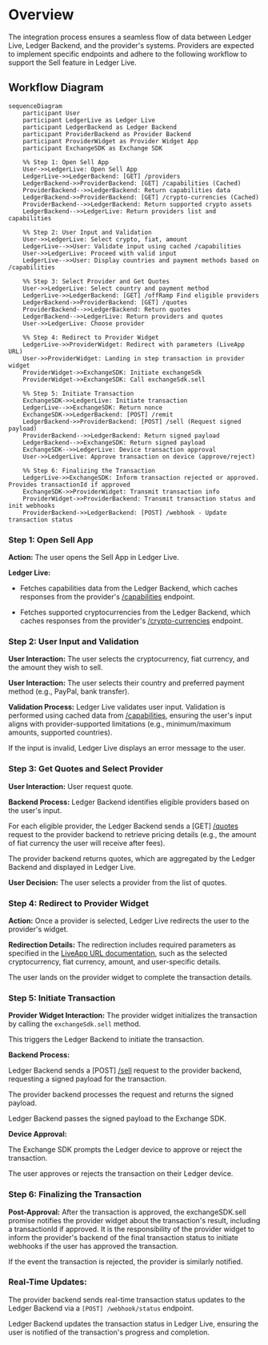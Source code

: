 
# Overview
The integration process ensures a seamless flow of data between Ledger Live, Ledger Backend, and the provider's systems. Providers are expected to implement specific endpoints and adhere to the following workflow to support the Sell feature in Ledger Live.

## Workflow Diagram

```mermaid
sequenceDiagram
    participant User
    participant LedgerLive as Ledger Live
    participant LedgerBackend as Ledger Backend
    participant ProviderBackend as Provider Backend
    participant ProviderWidget as Provider Widget App
    participant ExchangeSDK as Exchange SDK

    %% Step 1: Open Sell App
    User->>LedgerLive: Open Sell App
    LedgerLive->>LedgerBackend: [GET] /providers
    LedgerBackend->>ProviderBackend: [GET] /capabilities (Cached)
    ProviderBackend-->>LedgerBackend: Return capabilities data
    LedgerBackend->>ProviderBackend: [GET] /crypto-currencies (Cached)
    ProviderBackend-->>LedgerBackend: Return supported crypto assets
    LedgerBackend-->>LedgerLive: Return providers list and capabilities

    %% Step 2: User Input and Validation
    User->>LedgerLive: Select crypto, fiat, amount
    LedgerLive-->>User: Validate input using cached /capabilities
    User->>LedgerLive: Proceed with valid input
    LedgerLive-->>User: Display countries and payment methods based on /capabilities

    %% Step 3: Select Provider and Get Quotes
    User->>LedgerLive: Select country and payment method
    LedgerLive->>LedgerBackend: [GET] /offRamp Find eligible providers
    LedgerBackend->>ProviderBackend: [GET] /quotes
    ProviderBackend-->>LedgerBackend: Return quotes
    LedgerBackend-->>LedgerLive: Return providers and quotes
    User->>LedgerLive: Choose provider

    %% Step 4: Redirect to Provider Widget
    LedgerLive->>ProviderWidget: Redirect with parameters (LiveApp URL)
    User->>ProviderWidget: Landing in step transaction in provider widget
    ProviderWidget->>ExchangeSDK: Initiate exchangeSdk
    ProviderWidget->>ExchangeSDK: Call exchangeSdk.sell

    %% Step 5: Initiate Transaction
    ExchangeSDK->>LedgerLive: Initiate transaction
    LedgerLive-->>ExchangeSDK: Return nonce
    ExchangeSDK->>LedgerBackend: [POST] /remit
    LedgerBackend->>ProviderBackend: [POST] /sell (Request signed payload)
    ProviderBackend-->>LedgerBackend: Return signed payload
    LedgerBackend-->>ExchangeSDK: Return signed payload
    ExchangeSDK-->>LedgerLive: Device transaction approval
    User->>LedgerLive: Approve transaction on device (approve/reject)

    %% Step 6: Finalizing the Transaction
    LedgerLive->>ExchangeSDK: Inform transaction rejected or approved. Provides transactionId if approved
    ExchangeSDK->>ProviderWidget: Transmit transaction info
    ProviderWidget->>ProviderBackend: Transmit transaction status and init webhooks
    ProviderBackend->>LedgerBackend: [POST] /webhook - Update transaction status

```

### Step 1: Open Sell App

<b>Action:</b> The user opens the Sell App in Ledger Live.

<b>Ledger Live:</b>

- Fetches capabilities data from the Ledger Backend, which caches responses from the provider's [/capabilities](https://exchange-integration-sell.redoc.ly/#operation/getCapabilities) endpoint.

- Fetches supported cryptocurrencies from the Ledger Backend, which caches responses from the provider's [/crypto-currencies](https://exchange-integration-sell.redoc.ly/#operation/getCryptoCurrencies) endpoint.

### Step 2: User Input and Validation

<b>User Interaction:</b> The user selects the cryptocurrency, fiat currency, and the amount they wish to sell.

<b>User Interaction:</b> The user selects their country and preferred payment method (e.g., PayPal, bank transfer).

<b>Validation Process:</b> Ledger Live validates user input.
Validation is performed using cached data from [/capabilities](https://exchange-integration-sell.redoc.ly/#operation/getCapabilities), ensuring the user's input aligns with provider-supported limitations (e.g., minimum/maximum amounts, supported countries).

If the input is invalid, Ledger Live displays an error message to the user.

### Step 3: Get Quotes and Select Provider

<b>User Interaction:</b> User request quote.

<b>Backend Process:</b> Ledger Backend identifies eligible providers based on the user's input.

For each eligible provider, the Ledger Backend sends a [GET] [/quotes](https://exchange-integration-sell.redoc.ly/#operation/getQuote) request to the provider backend to retrieve pricing details (e.g., the amount of fiat currency the user will receive after fees).

The provider backend returns quotes, which are aggregated by the Ledger Backend and displayed in Ledger Live.

<b>User Decision:</b> The user selects a provider from the list of quotes.

### Step 4: Redirect to Provider Widget

<b>Action:</b> Once a provider is selected, Ledger Live redirects the user to the provider's widget.

<b>Redirection Details:</b> The redirection includes required parameters as specified in the [LiveApp URL documentation](../sell/providers-liveapp), such as the selected cryptocurrency, fiat currency, amount, and user-specific details.

The user lands on the provider widget to complete the transaction details.

### Step 5: Initiate Transaction

<b>Provider Widget Interaction:</b> The provider widget initializes the transaction by calling the `exchangeSdk.sell` method.

This triggers the Ledger Backend to initiate the transaction.

<b>Backend Process:</b>

Ledger Backend sends a [POST] [/sell](https://exchange-integration-sell.redoc.ly/#operation/postSell) request to the provider backend, requesting a signed payload for the transaction.

The provider backend processes the request and returns the signed payload.

Ledger Backend passes the signed payload to the Exchange SDK.

<b>Device Approval:</b>

The Exchange SDK prompts the Ledger device to approve or reject the transaction.

The user approves or rejects the transaction on their Ledger device.

### Step 6: Finalizing the Transaction

<b>Post-Approval:</b> After the transaction is approved, the exchangeSDK.sell promise notifies the provider widget about the transaction's result, including a transactionId if approved. It is the responsibility of the provider widget to inform the provider's backend of the final transaction status to initiate webhooks if the user has approved the transaction.

If the event the transaction is rejected, the provider is similarly notified.

### Real-Time Updates:

The provider backend sends real-time transaction status updates to the Ledger Backend via a `[POST] /webhook/status` endpoint.

Ledger Backend updates the transaction status in Ledger Live, ensuring the user is notified of the transaction's progress and completion.
